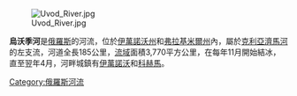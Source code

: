 [[Image:Uvod_River.jpg|thumb]]

'''烏沃季河'''是[[俄羅斯|俄羅斯]]的河流，位於[[伊萬諾沃州|伊萬諾沃州]]和[[弗拉基米爾州|弗拉基米爾州]]內，屬於[[克利亞濟馬河|克利亞濟馬河]]的左支流，河道全長185公里，[[流域|流域]]面積3,770平方公里，在每年11月開始結冰，直至翌年4月，河畔城鎮有[[伊萬諾沃|伊萬諾沃]]和[[科赫馬|科赫馬]]。

[[Category:俄羅斯河流|Category:俄羅斯河流]]

{{Russia-geo-stub}}